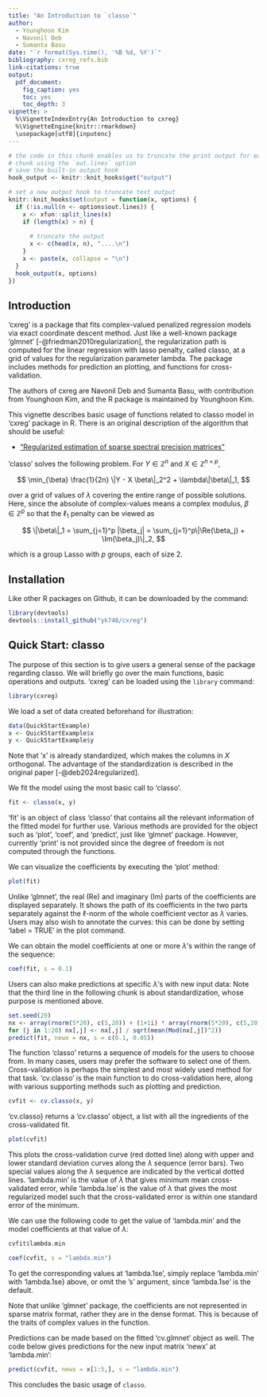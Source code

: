 ```yaml
---
title: "An Introduction to `classo`"
author: 
  - Younghoon Kim
  - Navonil Deb
  - Sumanta Basu
date: "`r format(Sys.time(), '%B %d, %Y')`"
bibliography: cxreg_refs.bib
link-citations: true
output:
  pdf_document:
    fig_caption: yes
    toc: yes
    toc_depth: 3
vignette: >
  %\VignetteIndexEntry{An Introduction to cxreg}
  %\VignetteEngine{knitr::rmarkdown}
  \usepackage[utf8]{inputenc}
---
```


```r
# the code in this chunk enables us to truncate the print output for each
# chunk using the `out.lines` option
# save the built-in output hook
hook_output <- knitr::knit_hooks$get("output")

# set a new output hook to truncate text output
knitr::knit_hooks$set(output = function(x, options) {
  if (!is.null(n <- options$out.lines)) {
    x <- xfun::split_lines(x)
    if (length(x) > n) {
        
      # truncate the output
      x <- c(head(x, n), "....\n")
    }
    x <- paste(x, collapse = "\n")
  }
  hook_output(x, options)
})
```

## Introduction

'cxreg' is a package that fits complex-valued penalized regression models via exact coordinate descent method. Just like a well-known package 'glmnet' [-@friedman2010regularization], the regularization path is computed for the linear regression with lasso penalty, called classo, at a grid of values for the regularization parameter lambda. The package includes methods for prediction an plotting, and functions for cross-validation.

The authors of cxreg are Navonil Deb and Sumanta Basu, with contribution from Younghoon Kim, and the R package is maintained by Younghoon Kim.

This vignette describes basic usage of functions related to classo model in 'cxreg' package in R. There is an original description of the algorithm that should be useful:

* ["Regularized estimation of sparse spectral precision matrices"](https://arxiv.org/abs/2401.11128)

'classo' solves the following problem. For $Y\in\mathbb{Z}^n$ and $X\in\mathbb{Z}^{n \times p}$,

$$
\min_{\beta} \frac{1}{2n} \|Y - X \beta\|_2^2 + \lambda\|\beta\|_1,
$$

over a grid of values of $\lambda$ covering the entire range of possible solutions. Here, since the absolute of complex-values means a complex modulus, $\beta\in\mathbb{Z}^p$ so that the $\ell_1$ penalty can be viewed as

$$
\|\beta\|_1 = \sum_{j=1}^p |\beta_j| = \sum_{j=1}^p\|\Re(\beta_j) + \Im(\beta_j)\|_2,
$$

which is a group Lasso with $p$ groups, each of size 2.


## Installation

Like other R packages on Github, it can be downloaded by the command:

```r
library(devtools)
devtools::install_github("yk748/cxreg")
```


## Quick Start: classo

The purpose of this section is to give users a general sense of the package regarding classo. We will briefly go over the main functions, basic operations and outputs. 'cxreg' can be loaded using the `library` command:

```r
library(cxreg)
```

We load a set of data created beforehand for illustration:

```r
data(QuickStartExample)
x <- QuickStartExample$x
y <- QuickStartExample$y
```

Note that 'x' is already standardized, which makes the columns in $X$ orthogonal. The advantage of the standardization is described in the original paper [-@deb2024regularized].

We fit the model using the most basic call to 'classo'.

```r
fit <- classo(x, y)
```

'fit' is an object of class 'classo' that contains all the relevant information of the fitted model for further use. Various methods are provided for the object such as 'plot', 'coef', and 'predict', just like 'glmnet' package. However, currently 'print' is not provided since the degree of freedom is not computed through the functions.

We can visualize the coefficients by executing the 'plot' method:

```r
plot(fit)
```

Unlike 'glmnet', the real (Re) and imaginary (Im) parts of the coefficients are displayed separately. It shows the path of its coefficients in the two parts separately against the $\ell$-norm of the whole coefficient vector as $\lambda$ varies. Users may also wish to annotate the curves: this can be done by setting 'label = TRUE' in the plot command.

We can obtain the model coefficients at one or more $\lambda$'s within the range of the sequence:

```r
coef(fit, s = 0.1)
```

Users can also make predictions at specific $\lambda$'s with new input data: Note that the third line in the following chunk is about standardization, whose purpose is mentioned above.

```r
set.seed(29)
nx <- array(rnorm(5*20), c(5,20)) + (1+1i) * array(rnorm(5*20), c(5,20))
for (j in 1:20) nx[,j] <- nx[,j] / sqrt(mean(Mod(nx[,j])^2))
predict(fit, newx = nx, s = c(0.1, 0.05))
```

The function 'classo' returns a sequence of models for the users to choose from. In many cases, users may prefer the software to select one of them. Cross-validation is perhaps the simplest and most widely used method for that task. 'cv.classo' is the main function to do cross-validation here, along with various supporting methods such as plotting and prediction.

```r
cvfit <- cv.classo(x, y)
```

'cv.classo} returns a 'cv.classo' object, a list with all the ingredients of the cross-validated fit.

```r
plot(cvfit)
```

This plots the cross-validation curve (red dotted line) along with upper and lower standard deviation curves along the $\lambda$ sequence (error bars). Two special values along the $\lambda$ sequence are indicated by the vertical dotted lines. 'lambda.min' is the value of $\lambda$ that gives minimum mean cross-validated error, while 'lambda.lse' is the value of $\lambda$ that gives the most regularized model such that the cross-validated error is within one standard error of the minimum.

We can use the following code to get the value of 'lambda.min' and the model coefficients at that value of $\lambda$:

```r
cvfit$lambda.min
```

```r
coef(cvfit, s = "lambda.min")
```

To get the corresponding values at 'lambda.1se', simply replace
'lambda.min' with 'lambda.1se} above, or omit the 's' argument, since
'lambda.1se' is the default.

Note that unlike 'glmnet' package, the coefficients are not represented in sparse matrix format, rather they are in the dense format. This is because of the traits of complex values in the function.

Predictions can be made based on the fitted 'cv.glmnet' object as well. The code below gives predictions for the new input matrix 'newx' at 'lambda.min':

```r
predict(cvfit, newx = x[1:5,], s = "lambda.min")
```

This concludes the basic usage of `classo`.


